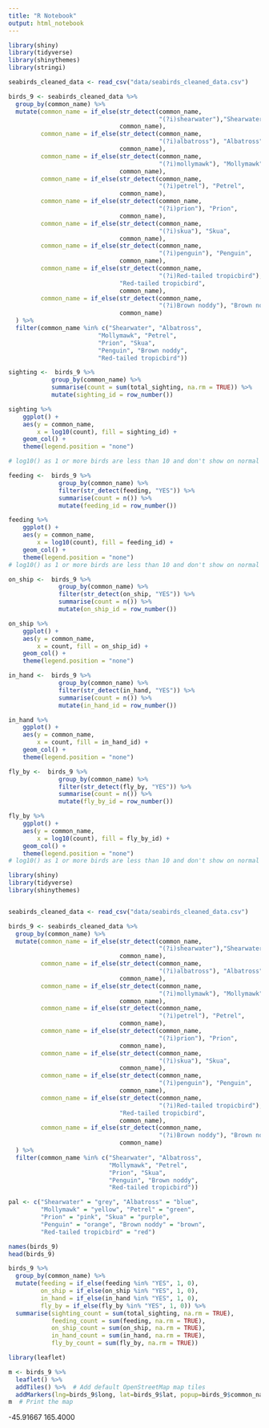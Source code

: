 ```yaml
---
title: "R Notebook"
output: html_notebook
---
```


```r
library(shiny)
library(tidyverse)
library(shinythemes)
library(stringi)
```

```r
seabirds_cleaned_data <- read_csv("data/seabirds_cleaned_data.csv")
```

```r

birds_9 <- seabirds_cleaned_data %>% 
  group_by(common_name) %>% 
  mutate(common_name = if_else(str_detect(common_name, 
                                          "(?i)shearwater"),"Shearwater", 
                               common_name),
         common_name = if_else(str_detect(common_name, 
                                          "(?i)albatross"), "Albatross",
                               common_name),
         common_name = if_else(str_detect(common_name, 
                                          "(?i)mollymawk"), "Mollymawk",
                               common_name),
         common_name = if_else(str_detect(common_name, 
                                          "(?i)petrel"), "Petrel",
                               common_name),
         common_name = if_else(str_detect(common_name, 
                                          "(?i)prion"), "Prion",
                               common_name),
         common_name = if_else(str_detect(common_name, 
                                          "(?i)skua"), "Skua",
                               common_name),
         common_name = if_else(str_detect(common_name, 
                                          "(?i)penguin"), "Penguin",
                               common_name),
         common_name = if_else(str_detect(common_name, 
                                          "(?i)Red-tailed tropicbird"), 
                               "Red-tailed tropicbird",
                               common_name),
         common_name = if_else(str_detect(common_name, 
                                          "(?i)Brown noddy"), "Brown noddy",
                               common_name)
  ) %>% 
  filter(common_name %in% c("Shearwater", "Albatross", 
                         "Mollymawk", "Petrel", 
                         "Prion", "Skua", 
                         "Penguin", "Brown noddy", 
                         "Red-tailed tropicbird"))
```

```r
sighting <-  birds_9 %>% 
            group_by(common_name) %>% 
            summarise(count = sum(total_sighting, na.rm = TRUE)) %>%
            mutate(sighting_id = row_number())

sighting %>% 
    ggplot() +
    aes(y = common_name, 
        x = log10(count), fill = sighting_id) +
    geom_col() +
    theme(legend.position = "none")

# log10() as 1 or more birds are less than 10 and don't show on normal graph
```

```r
feeding <-  birds_9 %>% 
              group_by(common_name) %>% 
              filter(str_detect(feeding, "YES")) %>% 
              summarise(count = n()) %>% 
              mutate(feeding_id = row_number())

feeding %>% 
    ggplot() +
    aes(y = common_name, 
        x = log10(count), fill = feeding_id) +
    geom_col() +
    theme(legend.position = "none")
# log10() as 1 or more birds are less than 10 and don't show on normal graph
```

```r
on_ship <-  birds_9 %>% 
              group_by(common_name) %>% 
              filter(str_detect(on_ship, "YES")) %>% 
              summarise(count = n()) %>% 
              mutate(on_ship_id = row_number())

on_ship %>% 
    ggplot() +
    aes(y = common_name, 
        x = count, fill = on_ship_id) +
    geom_col() +
    theme(legend.position = "none")
```


```r
in_hand <-  birds_9 %>% 
              group_by(common_name) %>% 
              filter(str_detect(in_hand, "YES")) %>% 
              summarise(count = n()) %>% 
              mutate(in_hand_id = row_number()) 

in_hand %>% 
    ggplot() +
    aes(y = common_name, 
        x = count, fill = in_hand_id) +
    geom_col() +
    theme(legend.position = "none")
```


```r
fly_by <-  birds_9 %>% 
              group_by(common_name) %>% 
              filter(str_detect(fly_by, "YES")) %>% 
              summarise(count = n()) %>% 
              mutate(fly_by_id = row_number())

fly_by %>% 
    ggplot() +
    aes(y = common_name, 
        x = log10(count), fill = fly_by_id) +
    geom_col() +
    theme(legend.position = "none")
# log10() as 1 or more birds are less than 10 and don't show on normal graph
```



```r
library(shiny)
library(tidyverse)
library(shinythemes)


seabirds_cleaned_data <- read_csv("data/seabirds_cleaned_data.csv")
```

```r
birds_9 <- seabirds_cleaned_data %>% 
  group_by(common_name) %>% 
  mutate(common_name = if_else(str_detect(common_name, 
                                          "(?i)shearwater"),"Shearwater", 
                               common_name),
         common_name = if_else(str_detect(common_name, 
                                          "(?i)albatross"), "Albatross",
                               common_name),
         common_name = if_else(str_detect(common_name, 
                                          "(?i)mollymawk"), "Mollymawk",
                               common_name),
         common_name = if_else(str_detect(common_name, 
                                          "(?i)petrel"), "Petrel",
                               common_name),
         common_name = if_else(str_detect(common_name, 
                                          "(?i)prion"), "Prion",
                               common_name),
         common_name = if_else(str_detect(common_name, 
                                          "(?i)skua"), "Skua",
                               common_name),
         common_name = if_else(str_detect(common_name, 
                                          "(?i)penguin"), "Penguin",
                               common_name),
         common_name = if_else(str_detect(common_name, 
                                          "(?i)Red-tailed tropicbird"), 
                               "Red-tailed tropicbird",
                               common_name),
         common_name = if_else(str_detect(common_name, 
                                          "(?i)Brown noddy"), "Brown noddy",
                               common_name)
  ) %>% 
  filter(common_name %in% c("Shearwater", "Albatross", 
                            "Mollymawk", "Petrel", 
                            "Prion", "Skua", 
                            "Penguin", "Brown noddy", 
                            "Red-tailed tropicbird"))
```


```r
pal <- c("Shearwater" = "grey", "Albatross" = "blue", 
         "Mollymawk" = "yellow", "Petrel" = "green", 
         "Prion" = "pink", "Skua" = "purple", 
         "Penguin" = "orange", "Brown noddy" = "brown", 
         "Red-tailed tropicbird" = "red")
```

```r
names(birds_9)
head(birds_9)
```


```r

birds_9 %>% 
  group_by(common_name) %>% 
  mutate(feeding = if_else(feeding %in% "YES", 1, 0),
         on_ship = if_else(on_ship %in% "YES", 1, 0),
         in_hand = if_else(in_hand %in% "YES", 1, 0),
         fly_by = if_else(fly_by %in% "YES", 1, 0)) %>% 
  summarise(sighting_count = sum(total_sighting, na.rm = TRUE),
            feeding_count = sum(feeding, na.rm = TRUE),
            on_ship_count = sum(on_ship, na.rm = TRUE),
            in_hand_count = sum(in_hand, na.rm = TRUE),
            fly_by_count = sum(fly_by, na.rm = TRUE)) 
```


```r
library(leaflet)
```

```r
m <- birds_9 %>%
  leaflet() %>%
  addTiles() %>%  # Add default OpenStreetMap map tiles
  addMarkers(lng=birds_9$long, lat=birds_9$lat, popup=birds_9$common_name)
m  # Print the map
```


-45.91667
165.4000